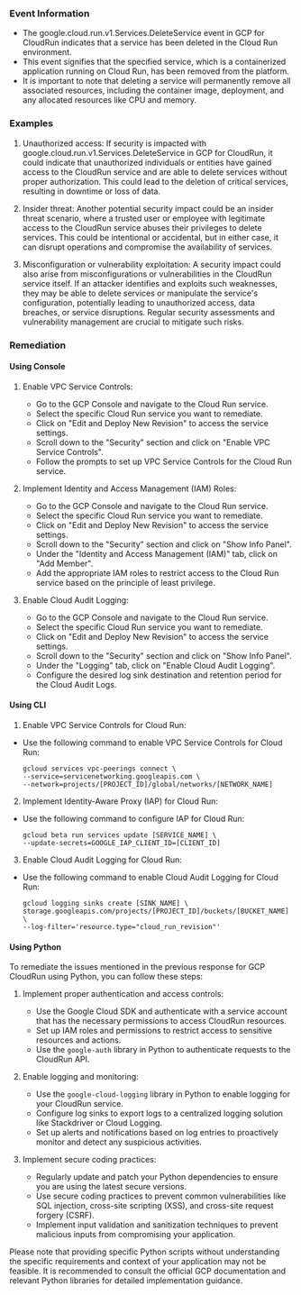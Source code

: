 
### Event Information

- The google.cloud.run.v1.Services.DeleteService event in GCP for CloudRun indicates that a service has been deleted in the Cloud Run environment.
- This event signifies that the specified service, which is a containerized application running on Cloud Run, has been removed from the platform.
- It is important to note that deleting a service will permanently remove all associated resources, including the container image, deployment, and any allocated resources like CPU and memory.


### Examples

1. Unauthorized access: If security is impacted with google.cloud.run.v1.Services.DeleteService in GCP for CloudRun, it could indicate that unauthorized individuals or entities have gained access to the CloudRun service and are able to delete services without proper authorization. This could lead to the deletion of critical services, resulting in downtime or loss of data.

2. Insider threat: Another potential security impact could be an insider threat scenario, where a trusted user or employee with legitimate access to the CloudRun service abuses their privileges to delete services. This could be intentional or accidental, but in either case, it can disrupt operations and compromise the availability of services.

3. Misconfiguration or vulnerability exploitation: A security impact could also arise from misconfigurations or vulnerabilities in the CloudRun service itself. If an attacker identifies and exploits such weaknesses, they may be able to delete services or manipulate the service's configuration, potentially leading to unauthorized access, data breaches, or service disruptions. Regular security assessments and vulnerability management are crucial to mitigate such risks.

### Remediation

#### Using Console

1. Enable VPC Service Controls:
   - Go to the GCP Console and navigate to the Cloud Run service.
   - Select the specific Cloud Run service you want to remediate.
   - Click on "Edit and Deploy New Revision" to access the service settings.
   - Scroll down to the "Security" section and click on "Enable VPC Service Controls".
   - Follow the prompts to set up VPC Service Controls for the Cloud Run service.

2. Implement Identity and Access Management (IAM) Roles:
   - Go to the GCP Console and navigate to the Cloud Run service.
   - Select the specific Cloud Run service you want to remediate.
   - Click on "Edit and Deploy New Revision" to access the service settings.
   - Scroll down to the "Security" section and click on "Show Info Panel".
   - Under the "Identity and Access Management (IAM)" tab, click on "Add Member".
   - Add the appropriate IAM roles to restrict access to the Cloud Run service based on the principle of least privilege.

3. Enable Cloud Audit Logging:
   - Go to the GCP Console and navigate to the Cloud Run service.
   - Select the specific Cloud Run service you want to remediate.
   - Click on "Edit and Deploy New Revision" to access the service settings.
   - Scroll down to the "Security" section and click on "Show Info Panel".
   - Under the "Logging" tab, click on "Enable Cloud Audit Logging".
   - Configure the desired log sink destination and retention period for the Cloud Audit Logs.

#### Using CLI

1. Enable VPC Service Controls for Cloud Run:
- Use the following command to enable VPC Service Controls for Cloud Run:
  ```
  gcloud services vpc-peerings connect \
  --service=servicenetworking.googleapis.com \
  --network=projects/[PROJECT_ID]/global/networks/[NETWORK_NAME]
  ```

2. Implement Identity-Aware Proxy (IAP) for Cloud Run:
- Use the following command to configure IAP for Cloud Run:
  ```
  gcloud beta run services update [SERVICE_NAME] \
  --update-secrets=GOOGLE_IAP_CLIENT_ID=[CLIENT_ID]
  ```

3. Enable Cloud Audit Logging for Cloud Run:
- Use the following command to enable Cloud Audit Logging for Cloud Run:
  ```
  gcloud logging sinks create [SINK_NAME] \
  storage.googleapis.com/projects/[PROJECT_ID]/buckets/[BUCKET_NAME] \
  --log-filter='resource.type="cloud_run_revision"'
  ```

#### Using Python

To remediate the issues mentioned in the previous response for GCP CloudRun using Python, you can follow these steps:

1. Implement proper authentication and access controls:
   - Use the Google Cloud SDK and authenticate with a service account that has the necessary permissions to access CloudRun resources.
   - Set up IAM roles and permissions to restrict access to sensitive resources and actions.
   - Use the `google-auth` library in Python to authenticate requests to the CloudRun API.

2. Enable logging and monitoring:
   - Use the `google-cloud-logging` library in Python to enable logging for your CloudRun service.
   - Configure log sinks to export logs to a centralized logging solution like Stackdriver or Cloud Logging.
   - Set up alerts and notifications based on log entries to proactively monitor and detect any suspicious activities.

3. Implement secure coding practices:
   - Regularly update and patch your Python dependencies to ensure you are using the latest secure versions.
   - Use secure coding practices to prevent common vulnerabilities like SQL injection, cross-site scripting (XSS), and cross-site request forgery (CSRF).
   - Implement input validation and sanitization techniques to prevent malicious inputs from compromising your application.

Please note that providing specific Python scripts without understanding the specific requirements and context of your application may not be feasible. It is recommended to consult the official GCP documentation and relevant Python libraries for detailed implementation guidance.

